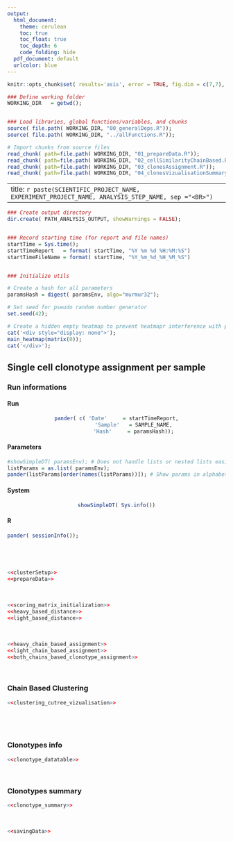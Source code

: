 ```yaml
---
output:
  html_document: 
    theme: cerulean
    toc: true
    toc_float: true
    toc_depth: 6
    code_folding: hide 
  pdf_document: default
  urlcolor: blue
---
```





```r
knitr::opts_chunk$set( results='asis', error = TRUE, fig.dim = c(7,7), autodep = TRUE, message=FALSE, warning=FALSE)
```




```r
### Define working folder
WORKING_DIR   = getwd();


### Load libraries, global functions/variables, and chunks
source( file.path( WORKING_DIR, "00_generalDeps.R"));
source( file.path( WORKING_DIR, "../allFunctions.R"));

# Import chunks from source files
read_chunk( path=file.path( WORKING_DIR, "01_prepareData.R"));
read_chunk( path=file.path( WORKING_DIR, "02_cellSimilarityChainBased.R"));
read_chunk( path=file.path( WORKING_DIR, "03_clonesAssignment.R"));
read_chunk( path=file.path( WORKING_DIR, "04_clonesVizualisationSummary.R"));
```

---
title: `r paste(SCIENTIFIC_PROJECT_NAME, EXPERIMENT_PROJECT_NAME, ANALYSIS_STEP_NAME, sep ="<BR>")`
---


```r

### Create output directory
dir.create( PATH_ANALYSIS_OUTPUT, showWarnings = FALSE);


### Record starting time (for report and file names)
startTime = Sys.time();
startTimeReport   = format( startTime, "%Y %m %d %H:%M:%S")
startTimeFileName = format( startTime, "%Y_%m_%d_%H_%M_%S")


### Initialize utils

# Create a hash for all parameters
paramsHash = digest( paramsEnv, algo="murmur32");

# Set seed for pseudo random number generator
set.seed(42);

# Create a hidden empty heatmap to prevent heatmapr interference with plotly functions (bug ?)
cat('<div style="display: none">');
main_heatmap(matrix(0));
cat('</div>');
```




## Single cell clonotype assignment per sample


### Run informations {.tabset .tabset-fade}

#### Run
<center>
```r
pander( c( 'Date'     = startTimeReport,
           'Sample'   = SAMPLE_NAME,
           'Hash'     = paramsHash));
```
</center>

#### Parameters
```r
#showSimpleDT( paramsEnv); # Does not handle lists or nested lists easily
listParams = as.list( paramsEnv);
pander(listParams[order(names(listParams))]); # Show params in alphabetical order
```

#### System
<center>
```r
showSimpleDT( Sys.info())
```
</center>

#### R
```r
pander( sessionInfo());
```

<!-- Ending the tabset section -->
### {.toc-ignore} 
<br /><br />



[//]: # "Load the data"
```r
<<clusterSetup>>
<<prepareData>>
```
<br />

[//]: # "Cell clones similarity computation based on either light or heavy chain"
```r
<<scoring_matrix_initialization>>
<<heavy_based_distance>>
<<light_based_distance>>
```
<br />

[//]: # "Clone assignment"
```r
<<heavy_chain_based_assignment>>
<<light_chain_based_assignment>>
<<both_chains_based_clonotype_assignment>>
```
<br />

### Chain Based Clustering {.tabset .tabset-fade}

```r
<<clustering_cutree_vizualisation>>
```

<!-- Ending the tabset section -->
### {.toc-ignore} 
<br /><br />

### Clonotypes info

```r
<<clonotype_datatable>>
```
<br />

### Clonotypes summary

```r
<<clonotype_summary>>
```
<br />

[//]: # "Saving the data"
```r
<<savingData>>
```
<br />
